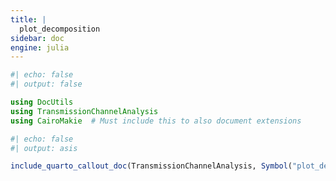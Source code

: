 ```yaml
--- 
title: | 
  plot_decomposition
sidebar: doc
engine: julia
---
```


```julia
#| echo: false 
#| output: false 

using DocUtils
using TransmissionChannelAnalysis
using CairoMakie  # Must include this to also document extensions
```

```julia
#| echo: false
#| output: asis

include_quarto_callout_doc(TransmissionChannelAnalysis, Symbol("plot_decomposition"))
```
    